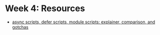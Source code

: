 # Week 4: Resources

- [async scripts, defer scripts, module scripts: explainer, comparison, and gotchas](https://gist.github.com/jakub-g/385ee6b41085303a53ad92c7c8afd7a6#visual-representation)

